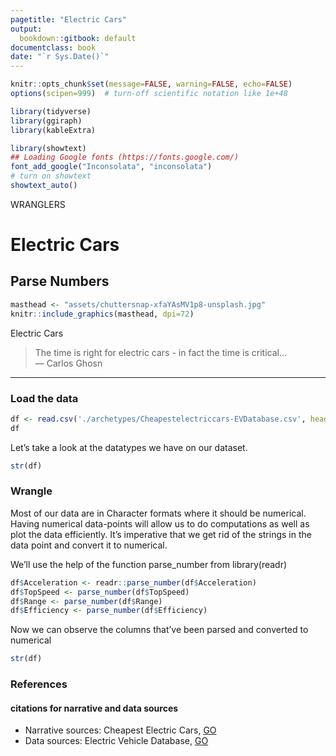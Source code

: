 ```yaml
---
pagetitle: "Electric Cars"
output:
  bookdown::gitbook: default
documentclass: book
date: "`r Sys.Date()`"
---
```


```r

knitr::opts_chunk$set(message=FALSE, warning=FALSE, echo=FALSE)
options(scipen=999)  # turn-off scientific notation like 1e+48

library(tidyverse)
library(ggiraph)
library(kableExtra)

library(showtext)
## Loading Google fonts (https://fonts.google.com/)
font_add_google("Inconsolata", "inconsolata")
# turn on showtext
showtext_auto()

```

WRANGLERS  

# Electric Cars
## Parse Numbers

```r

masthead <- "assets/chuttersnap-xfaYAsMV1p8-unsplash.jpg"
knitr::include_graphics(masthead, dpi=72)

```

<div class="figure-text">Electric Cars</div>

> The time is right for electric cars - in fact the time is critical...\
--- Carlos Ghosn\

***

### Load the data

```r

df <- read.csv('./archetypes/Cheapestelectriccars-EVDatabase.csv', header = TRUE, stringsAsFactors = FALSE)
df
```

Let's take a look at the datatypes we have on our dataset. 

```r

str(df)

```
### Wrangle 

Most of our data are in Character formats where it should be numerical. Having numerical data-points will allow us to do computations as well as plot the data efficiently. It's imperative that we get rid of the strings in the data point and convert it to numerical. 

We'll use the help of the function parse_number from library(readr)

```r


df$Acceleration <- readr::parse_number(df$Acceleration)
df$TopSpeed <- parse_number(df$TopSpeed)
df$Range <- parse_number(df$Range)
df$Efficiency <- parse_number(df$Efficiency)

```


Now we can observe the columns that've been parsed and converted to numerical 

```r

str(df)

```


### References
#### citations for narrative and data sources
* Narrative sources: Cheapest Electric Cars, [GO](https://www.kaggle.com/kkhandekar/cheapest-electric-cars){target="_blank"}
* Data sources: Electric Vehicle Database, [GO](https://ev-database.org/){target="_blank"}
